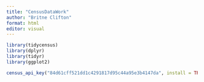 ```yaml
---
title: "CensusDataWork"
author: "Britne Clifton"
format: html
editor: visual
---
```


```r
library(tidycensus)
library(dplyr)
library(tidyr)
library(ggplot2)
```

```r
census_api_key("84d61cff521dd1c4291817d95c44a95e3b4147da", install = TRUE)
```











